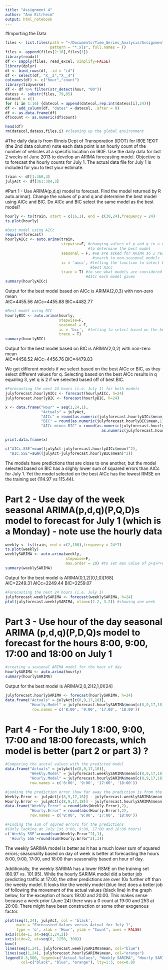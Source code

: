```yaml
---
title: "Assignment 4"
author: "Ann Eitrheim"
output: html_notebook
---
```


#Importing the Data
```r
files <- list.files(path = "~/Documents/Time_Series_Analysis/Assignment_4/Data",
                    pattern = "*.xls", full.names = T)
files <- append(files[2:16],files[1])
library(readxl)
df <- sapply(files, read_excel, simplify=FALSE)
library(dplyr)
df <- bind_rows(df, .id = "id")
df <- select(df, "X__2","X__4")
colnames(df) <- c("hour","count")
library(tidyverse)
df <- df %>% filter(str_detect(hour, "00"))
datess <- substr(files, 79,85)
datecol = c()
for (i in 1:16) {datecol = append(datecol,rep.int(datess[i],24))}
df <- add_column(df, "dates" = datecol, .after = 0)
df <- as.data.frame(df)
df$count <- as.numeric(df$count)
```

```r
head(df)
rm(datecol,datess,files,i) #cleaning up the global environment
```

#The daily data is from Illinois Dept of Transporation (IDOT)
for I80E 1EXIT (the 2nd data column) note each data point is an hourly count of the number of vehicles at a specific location on I80E. Use the daily data for last 2 weeks of June 2013 to develop an ARIMA forecasting model. Objective is to forecast the hourly counts for July 1. The actual data file for July 1 is included for you to test your estimate.

```r
train <- df[1:360,3]
julyAct <- df[361:384,3]
```

#Part 1 - Use ARIMA(p,d,q) model to forecast. Find the model returned by R auto.arima(). Change the values of p and q and determine the best model using AICc and BIC. Do AICc and BIC select the same model as the best model?

```r
hourly <- ts(train, start = c(16,1), end = c(30,24),frequency = 24)
ts.plot(hourly)
```

```r
#Best model using AICc
require(forecast)
hourlyAICc <- auto.arima(train,
                         stepwise=F, #changing values of p and q in a grid pattern
                                     #to determine the best model
                         seasonal = F, #we are asked for ARIMA so I restricted the
                                       #search to non-seasonal models
                         ic = 'aicc', #telling the function to select based on the
                                      #best AICc 
                         trace = T) #to see what models are considered and the approx
                                    #AICc each model gives
summary(hourlyAICc)
```

Output for the best model based on AICc is ARIMA(2,0,3) with non-zero mean  
AIC=4455.56   AICc=4455.88   BIC=4482.77

```r
#Best model using BIC
hourlyBIC <- auto.arima(hourly,
                        stepwise=F,
                        seasonal = F,
                        ic = 'bic',  #telling to select based on the best BIC
                        trace = T)
summary(hourlyBIC)
```

Output for the best model based on BIC is ARIMA(2,0,2) with non-zero mean  
AIC=4456.52   AICc=4456.76   BIC=4479.83

We get different models if we select based on the best AICc or BIC, as they select different values for q. Selecting based on the best AICc results in q equaling 3, yet q is 2 if we selected based off of best BIC.

```r
#Forecasting the next 24 hours (i.e. July 1) for both models
julyforecast.hourlyAICc <- forecast(hourlyAICc, h=24)
julyforecast.hourlyBIC <- forecast(hourlyBIC, h=24)

x <- data.frame("Hour" = seq(1,24,1),
                "Actuals" = julyAct,
                "AICc" = round(as.numeric(julyforecast.hourlyAICc$mean,1)),
                "BIC" = round(as.numeric(julyforecast.hourlyBIC$mean,1)),
                "AICc minus BIC" = round(as.numeric(julyforecast.hourlyAICc$mean) -
                                           as.numeric(julyforecast.hourlyBIC$mean),1))

print.data.frame(x)

c("AICc.SSE"=sum((julyAct-julyforecast.hourlyAICc$mean)^2),
  "BIC.SSE"=sum((julyAct-julyforecast.hourlyBIC$mean)^2))
```

The models have predictions that are close to one another, but the model selected based on BIC has a slighly lower sum of squared errors than AICc for July 1. Yet the model selected on the best AICc has the lowest RMSE on the training set (114.97 vs 115.44).

# Part 2 - Use day of the week seasonal ARIMA(p,d,q)(P,Q,D)s model to forecast for July 1 (which is a Monday) - note use the hourly data

```r
weekly <- ts(train, end = c(2,180),frequency = 24*7)
ts.plot(weekly)
weeklySARIMA <- auto.arima(weekly,
                           stepwise=F,
                           max.order = 20) #to set max value of p+q+P+Q
summary(weeklySARIMA)
```

Output for the best model is ARIMA(0,1,2)(0,1,0)[168]   
AIC=2249.31   AICc=2249.44   BIC=2259.07

```r
#Forecasting the next 24 hours (i.e. July 1)
julyforecast.weeklySARIMA <- forecast(weeklySARIMA, h=24)
plot(julyforecast.weeklySARIMA, xlim=c(2.2, 3.2)) #showing one week
```

# Part 3 - Use hour of the day seasonal ARIMA (p,d,q)(P,D,Q)s model to forecast for the hours 8:00, 9:00, 17:00 and 18:00 on July 1

```r
#creating a seasonal ARIMA model for the hour of day
hourlySARIMA <- auto.arima(hourly)
summary(hourlySARIMA)
```

Output for the best model is ARIMA(2,0,2)(2,1,0)[24] 

```r
julyforecast.hourlySARIMA <- forecast(hourlySARIMA, h=24)
data.frame("Actuals" = julyAct[c(8,9,17,18)],
           "Hourly.Model" = julyforecast.hourlySARIMA$mean[c(8,9,17,18)],
            row.names = c('8:00', '9:00', '17:00', '18:00'))
```

# Part 4 - For the July 1 8:00, 9:00, 17:00 and 18:00 forecasts, which model is better (part 2 or part 3) ?

```r
#Comparing the acutal values with the predicted model
data.frame("Actuals" = julyAct[c(8,9,17,18)],
           "Weekly.Model" = julyforecast.weeklySARIMA$mean[c(8,9,17,18)],
           "Hourly.Model" = julyforecast.hourlySARIMA$mean[c(8,9,17,18)],
           row.names = c('8:00', '9:00', '17:00', '18:00'))
```

```r
#Looking the prediction error (how far away the prediction is from the actual value)
Weekly.Error <- julyAct[c(8,9,17,18)] - julyforecast.weeklySARIMA$mean[c(8,9,17,18)]
Hourly.Error <- julyAct[c(8,9,17,18)] - julyforecast.hourlySARIMA$mean[c(8,9,17,18)]
data.frame("Weekly.Error" = round(abs(Weekly.Error),2),
           "Hourly.Error" = round(abs(Hourly.Error),2),
           row.names = c('8:00', '9:00', '17:00', '18:00'))
```

```r
#Finding the sum of squred errors for the predictions
#(Only looking at July 1st 8:00, 9:00, 17:00 and 18:00 hours)
c('Weekly SSE'=round(sum(Weekly.Error^2),1),
  'Hourly SSE'=round(sum(Hourly.Error^2),1))
```

The weekly SARIMA model is better as it has a much lower sum of squared errors; seasonality based on day of week is better at forecasting the hours 8:00, 9:00, 17:00, and 18:00 than seasonality based on hour of day. 

Additionally, the weekly SARIMA has a lower RSME on the training set (60.97 vs. 101.95). While the hourly SARIMA model did a better job predicting traffic at 17:00, the other predictions are over 10x further off than the weekly model. It looks like the weekly model (blue line) does a better job of following the movement of the actual values (black line) in the graph below, for the exception of hours 19:00 and 20:00. This makes sense because a week prior (June 24) there was a 0 count at 19:00 and 253 at 20:00. There might have been construction or some other exogenous factor.

```r
plot(seq(1,24), julyAct, col = 'black', 
     main = "Forecasted Values versus Actual for July 1", 
     type = 'o', xlab = 'Hour', ylab = "Count", axes = FALSE)
axis(side=1, at=seq(1,24,2))
axis(side=2, at=seq(0, 1250, 300))
box()
lines(seq(1,24), julyforecast.weeklySARIMA$mean, col="blue")
lines(seq(1,24), julyforecast.hourlySARIMA$mean, col="orange")
legend(8.5,500, legend=c("Actual Values", "Weekly SARIMA", "Hourly SARIMA"), 
       col=c("black", "blue", "orange"), lty=1:3, cex=0.8)
```
